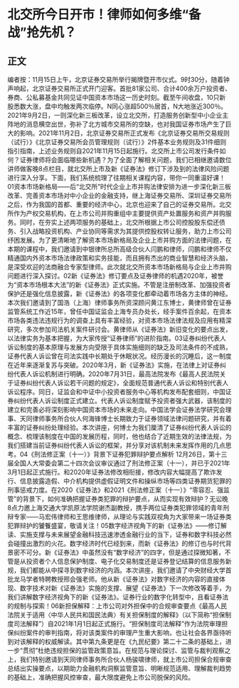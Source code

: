 # 北交所今日开市！律师如何多维“备战”抢先机？
## 正文
编者按：11月15日上午，北京证券交易所举行揭牌暨开市仪式。9时30分，随着钟声响起，北京证券交易所正式开门迎客。首批81家公司、合计400余万户投资者、券商、公私募基金共同见证中国资本市场这一历史时刻。截至午间收盘，10只新股悉数大涨，盘中均触发两次临停。N同心涨超500％居首，N大地涨近300％。2021年9月2日，一则深化新三板改革，设立北交所，打造服务创新型中小企业主阵地的消息横空出世，弥补了北方城市交易所的空缺，也对我国证券市场产生了巨大的影响。2021年11月2日，北京证券交易所正式发布《北京证券交易所交易规则（试行）》《北京证券交易所会员管理规则（试行）》2件基本业务规则及31件细则指引指南，上述业务规则自2021年11月15日起施行。北交所上市公司发行条件如何？证券律师将会面临哪些新机遇？为了全面了解相关问题，我们已相继邀请数位讲师做客晚8点栏目，就北交所上市及新《证券法》修订下涉及到的法律风险问题进行深入分享。下面，我们系统梳理了往期相关课程内容，带你一同重温好课！01资本市场新格局——后“北交所”时代企业上市并购法律安排为进一步深化新三板改革、完善资本市场对中小企业的金融支持，继上海证券交易所、深圳证券交易所之后，作为我国的首都、重要的经济中心，北京也迎来了自己的证券交易所。北交所作为产权交易机构，在上市公司并购重组中主要提供资产处置服务和资产并购服务。同时，在夯实上述两项服务的基础上，北交所根据上市公司控股股东偿还债务、引入战略投资机构、产业协同等需求为其提供控股权转让服务，助力上市公司纾困发展。为了更清晰地了解资本市场新格局及企业上市并购方面的法律问题，在本期的课程中，我们邀请到中银律所总所高级合伙人闫鹏和律师，闫鹏和律师不仅精通国内外资本市场法律政策和实务技能，而且拥有杰出的商业智慧和经济头脑，是深受欢迎的法商融合专家型律师。此次就北交所资本市场新格局与企业上市并购问题进行深入探讨。02新《证券法》修订要点及证券律师的机遇2020年，被誉为“资本市场根本大法”的新《证券法》正式实施。不管是注册制改革、加强投资者保护还是强化信息披露，新《证券法》的各项变化都牵动着市场各方主体的神经。本次我们邀请到了国浩（上海）律师事务所资深顾问黄江东博士，黄律师曾在证券监管系统工作近15年，曾任中国证监会上海专员办处长，经手案件百余起，在资本市场各类违法违规行为的调查上具有丰富经验，对资本市场法律法规及应用有精深研究，多次参加司法机关案件研讨会。黄律师从《证券法》新旧变化的要点出发，以法律实务为基本把握，为大家传授“证券律师”的进阶指南。03证券纠纷代表人诉讼制度的基本原理与发展方向受限于具体实施细则的缺乏及司法条件的不成熟，证券代表人诉讼曾在司法实践中长期处于休眠状况。经历漫长的沉睡后，这一制度在近年来逐渐复苏与突破。2020年3月，新《证券法》实施，在法律上对证券纠纷代表人诉讼机制进行明确。2020年7月31日，最高法院发布《最高人民法院关于证券纠纷代表人诉讼若干问题的规定》，全面规范普通代表人诉讼和特别代表人诉讼程序。同日，证监会和中证中小投资者服务中心等机构发布配套细则，中国证券纠纷代表人诉讼制度正式建立。代表人诉讼制度赋予投资者强大武器，该制度的建立和完善必将深刻影响中国资本市场的未来走向。中国法学会证券法学研究会理事、天同律师事务所合伙人何海锋博士长期致力于证券领域法律问题研究，并有着丰富的证券纠纷处理经验。本次讲座，何博士为我们厘清了证券纠纷代表人诉讼的概念、梳理该制度在中国的发展历程，同时，他也结合了近期生效的法律法规，为我们搭建当前证券纠纷代表人诉讼的框架，并分享对该机制未来发挥作用的几点思考。04《刑法修正案（十一）》背景下证券犯罪辩护要点解析 12月26日，第十三届全国人大常委会第二十四次会议审议通过了刑法修正案（十一），并已于2021年3月1日起正式施行。和2020年证券法修改相衔接，修改内容大幅提高了欺诈发行、信息披露造假、中介机构提供虚假证明文件和操纵市场等四类证券期货犯罪的刑事惩戒力度。在2020《证券法》和2021《刑法修正案（十一）》“零容忍、强监管”的背景下，如何准确把握证券类犯罪的辩护要点，从而实现有效辩护？无讼晚8点力邀上海交通大学凯原法学院谢杰副教授，携手两位证券类犯罪领域的青年刑辩专家——马宏伟律师和王思维律师，从理论与实践双视角为大家带来一场证券类犯罪辩护的饕餮盛宴，敬请关注！05数字经济视角下的新《证券法》——修订解读、实施支撑与未来展望金融科技迅速渗透金融行业的当下，证券和数字科技必然会碰撞出激烈的火花。数字经济时代已经到来，而新《证券法》的修订也与时代背景密不可分。新《证券法》中虽然没有“数字经济”的四字，但是通过探微知著，不管是从投资者个人信息保护制度、电子化交易制度还是证券登记结算的信息服务新规，我们都能从中探寻到数字经济的内涵。本次讲座，我们邀请了中央财经大学首批龙马学者特聘教授邢会强老师。他从新《证券法》对数字经济的内容的直接体现、数字技术对新《证券法》实施的支撑、展望《证券法》下一次修改等着手，为我们讲解数字经济视角下的新《证券法》。证券行业的数字化转型中，且看证券法的规制与探索！06新担保解释：上市公司对外担保中的合规审查要点《最高人民法院关于适用〈中华人民共和国民法典〉有关担保制度的解释》（以下简称“担保制度司法解释”）自2021年1月1日起正式施行。“担保制度司法解释”作为法院审理担保纠纷案件的审判指南，将对该类案件的审理产生重大影响，也让社会各界亟待听到对该解释的权威解读。其中第九条更是在《九民纪要》第二十二条的基础上，进一步“贯彻”杜绝违规担保的监管政策意旨。在规范与理论探讨、监管与裁判观察之上，我们特别邀请到天同律师事务所合伙人杨骏啸律师，就上市公司担保合规审查总结出实操要点，以期助力金融机构洞察监管意旨、明晰规范适用、理解裁判趋势的基础上，准确把握风控审查，最大限度避免上市公司脱保的风险。